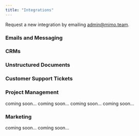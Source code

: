 ```yaml
---
title: "Integrations"
---
```


Request a new integration by emailing admin@mimo.team.

### Emails and Messaging
<CardGroup cols={3}>
  <Card title="Gmail" icon="google">
  </Card>
  <Card title="Outlook" icon="microsoft">
  </Card>
  <Card title="Slack" icon="slack">
  </Card>
</CardGroup>

### CRMs
<CardGroup cols={3}>
  <Card title="Salesforce" icon="salesforce">
  </Card>
  <Card title="Zoho" icon="cloud">
  </Card>
  <Card title="Hubspot" icon="hubspot">
  </Card>
  <Card title="Pipedrive" icon="cloud">
  </Card>
</CardGroup>

### Unstructured Documents
<CardGroup cols={3}> 
  <Card title="Google Docs" icon="google-drive">
  </Card>
  <Card title="Notion" icon="cloud">
  </Card>
  <Card title="File Uploads" icon="upload">
  </Card>
  <Card title="Websites" icon="link">
  </Card>
</CardGroup>

### Customer Support Tickets
<CardGroup cols={3}> 
  <Card title="Intercom" icon="intercom">
  </Card>
  <Card title="Zendesk" icon="cloud">
  </Card>
</CardGroup>

### Project Management
<CardGroup cols={3}> 
  <Card title="Asana" icon="cloud">
  coming soon...
  </Card>
  <Card title="Jira" icon="jira">
  coming soon...
  </Card>
  <Card title="Click Up" icon="cloud">
  coming soon...
  </Card>
  <Card title="Monday" icon="salesforce">
  coming soon...
  </Card>
</CardGroup>

### Marketing
<CardGroup cols={3}> 
  <Card title="Hubspot Marketing" icon="hubspot">
  coming soon...
  </Card>
  <Card title="Mailchimp" icon="mailchimp">
  coming soon...
  </Card>
</CardGroup>